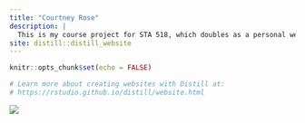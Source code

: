 ```yaml
---
title: "Courtney Rose"
description: |
  This is my course project for STA 518, which doubles as a personal website for myself.
site: distill::distill_website
---
```


```r
knitr::opts_chunk$set(echo = FALSE)

# Learn more about creating websites with Distill at:
# https://rstudio.github.io/distill/website.html

```

![](InternPicture.jpg)